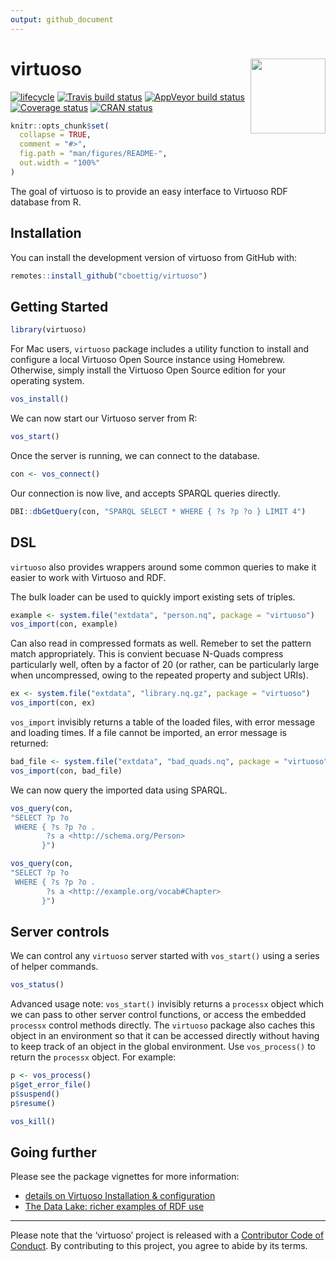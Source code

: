 ```yaml
---
output: github_document
---
```



# virtuoso <img src="man/figures/logo.svg" align="right" alt="" width="120" />

[![lifecycle](https://img.shields.io/badge/lifecycle-experimental-orange.svg)](https://www.tidyverse.org/lifecycle/#experimental)
[![Travis build status](https://travis-ci.org/cboettig/virtuoso.svg?branch=master)](https://travis-ci.org/cboettig/virtuoso)
[![AppVeyor build status](https://ci.appveyor.com/api/projects/status/github/cboettig/virtuoso?branch=master&svg=true)](https://ci.appveyor.com/project/cboettig/virtuoso)
[![Coverage status](https://codecov.io/gh/cboettig/virtuoso/branch/master/graph/badge.svg)](https://codecov.io/github/cboettig/virtuoso?branch=master)
[![CRAN status](https://www.r-pkg.org/badges/version/virtuoso)](https://cran.r-project.org/package=virtuoso) 
 
<!-- README.md is generated from README.Rmd. Please edit that file -->

```r
knitr::opts_chunk$set(
  collapse = TRUE,
  comment = "#>",
  fig.path = "man/figures/README-",
  out.width = "100%"
)
```


The goal of virtuoso is to provide an easy interface to Virtuoso RDF database from R. 

## Installation

You can install the development version of virtuoso from GitHub with:

``` r
remotes::install_github("cboettig/virtuoso")
```

## Getting Started

```r
library(virtuoso)
```

For Mac users, `virtuoso` package includes a utility function to install and configure a local Virtuoso Open Source instance using Homebrew.  Otherwise, simply install the Virtuoso Open Source edition for your operating system. 


```r
vos_install()
```

We can now start our Virtuoso server from R:

```r
vos_start()
```



 Once the server is running, we can connect to the database.

```r
con <- vos_connect()
```

Our connection is now live, and accepts SPARQL queries directly.  

```r
DBI::dbGetQuery(con, "SPARQL SELECT * WHERE { ?s ?p ?o } LIMIT 4")
```

## DSL

`virtuoso` also provides wrappers around some common queries to make it easier to work with Virtuoso and RDF.

The bulk loader can be used to quickly import existing sets of triples. 

```r
example <- system.file("extdata", "person.nq", package = "virtuoso")
vos_import(con, example)
```

Can also read in compressed formats as well.  Remeber to set the pattern match appropriately.  This is convient becuase N-Quads compress particularly well, often by a factor of 20 (or rather, can be particularly large when uncompressed, owing to the repeated property and subject URIs).  

```r
ex <- system.file("extdata", "library.nq.gz", package = "virtuoso")
vos_import(con, ex)
```

`vos_import` invisibly returns a table of the loaded files, with error message and loading times.  If a file cannot be imported, an error message is returned:

```r
bad_file <- system.file("extdata", "bad_quads.nq", package = "virtuoso")
vos_import(con, bad_file)
```

 
We can now query the imported data using SPARQL.  

```r
vos_query(con, 
"SELECT ?p ?o 
 WHERE { ?s ?p ?o .
        ?s a <http://schema.org/Person>
       }")
```

```r
vos_query(con, 
"SELECT ?p ?o 
 WHERE { ?s ?p ?o .
        ?s a <http://example.org/vocab#Chapter>
       }")
```


## Server controls

We can control any `virtuoso` server started with `vos_start()` using a series of helper commands.  

```r
vos_status()
```

Advanced usage note: `vos_start()` invisibly returns a `processx` object which we can pass to other server control functions, or access the embedded `processx` control methods directly.  The `virtuoso` package also caches this object in an environment so that it can be accessed directly without having to keep track of an object in the global environment. Use `vos_process()` to return the `processx` object.  For example:

```r
p <- vos_process()
p$get_error_file()
p$suspend()
p$resume()
```

```r
vos_kill()
```

## Going further

Please see the package vignettes for more information:

- [details on Virtuoso Installation & configuration](https://cboettig.github.io/virtuoso/articles/installation.html)
- [The Data Lake: richer examples of RDF use](https://cboettig.github.io/virtuoso/articles/articles/datalake.html)

---

Please note that the 'virtuoso' project is released with a [Contributor Code of Conduct](CODE_OF_CONDUCT.md). By contributing to this project, you agree to abide by its terms.
